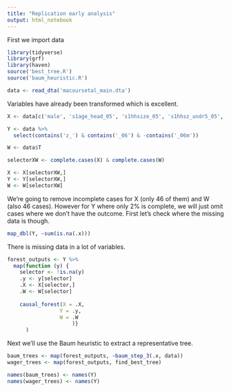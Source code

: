 ```yaml
---
title: "Replication early analysis"
output: html_notebook
---
```


First we import data

```r
library(tidyverse)
library(grf)
library(haven)
source('best_tree.R')
source('baum_heuristic.R')

data <- read_dta('macoursetal_main.dta')
```

Variables have already been transformed which is excellent.

```r


X <- data[c('male', 's1age_head_05', 's1hhsize_05', 's1hhsz_undr5_05', 's1hhsz_5_14_05', 's1hhsz_15_24_05', 's1hhsz_25_64_05', 's1hhsz_65plus_05', 's1male_head_05', 'ed_mom_inter', 'ed_mom_miss', 'bweight_miss', 'bweight_inter', 'tvip_05_miss', 'tvip_05_inter', 'height_05_miss', 'height_05_inter', 'weight_05_miss', 'weight_05_inter', 'com_haz_05', 'com_waz_05', 'com_tvip_05', 'com_control_05', 'com_vit_05', 'com_deworm_05', 'com_notvip')]

Y <- data %>%
  select(contains('z_') & contains('_06') & -contains('_06m'))

W <- data$T

selectorXW <- complete.cases(X) & complete.cases(W)

X <- X[selectorXW,]
Y <- Y[selectorXW,]
W <- W[selectorXW]
```

We're going to remove incomplete cases for X (only 46 of them) and W (also 46 cases). However for Y where only 2% is complete, we will just omit cases where we don't have the outcome. First let's check where the missing data is though.

```r
map_dbl(Y, ~sum(is.na(.x)))
```

There is missing data in a lot of variables.


```r
forest_outputs <- Y %>%
  map(function (y) {
    selector <- !is.na(y)
    .y <- y[selector]
    .X <- X[selector,]
    .W <- W[selector]
    
    causal_forest(X = .X,
                 Y = .y,
                 W = .W
                     )}
      )
```

Next we'll use the Baum heuristic to extract a representative tree.

```r
baum_trees <- map(forest_outputs, ~baum_step_3(.x, data))
wager_trees <- map(forest_outputs, find_best_tree)

names(baum_trees) <- names(Y)
names(wager_trees) <- names(Y)
```


